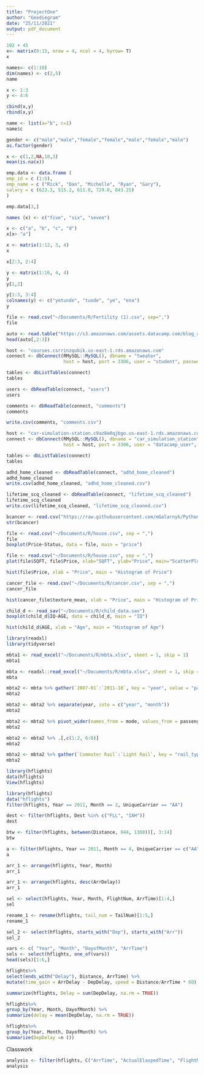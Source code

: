 ```yaml
---
title: "ProjectOne"
author: "Geediegram"
date: "25/11/2021"
output: pdf_document
---
```


```r
102 + 45
x<- matrix(0:15, nrow = 4, ncol = 4, byrow= T)
x

names<- c(1:10)
dim(names) <- c(2,5)
name
```

```r
x <- 1:3
y <- 4:6

cbind(x,y)
rbind(x,y)` 
```

```r
name <- list(a="b", c=1)
name$c
```

```r
gender <- c("male","male","female","female","male","female","male")
as.factor(gender)
```

```r
x <- c(1,2,NA,10,3)
mean(is.na(x))
```

```r
emp.data <- data.frame (
emp_id = c (1:5),
emp_name = c ("Rick", "Dan", "Michelle", "Ryan", "Gary"),
salary = c (623.3, 515.2, 611.0, 729.0, 843.25)
)

emp.data[3,]
```


```r
names (x) <- c("five", "six", "seven")
```

```r
x <- c("a", "b", "c", "d")
x[x> "a"]
```

```r
x <- matrix(1:12, 3, 4)
x

x[2:3, 2:4]
```

```r
y <- matrix(1:16, 4, 4)
y
y[1,2]

y[1:3, 3:4]
colnames(y) <- c("yetunde", "tunde", "ye", "ena")
y

```

```r
file <- read.csv("~/Documents/R/Fertility (1).csv", sep=",")
file
```

```r
auto <- read.table("https://s3.amazonaws.com/assets.datacamp.com/blog_assets/test.txt", header = FALSE)
head(auto[,2:3])

```

```r
host <- "courses.csrrinzqubik.us-east-1.rds.amazonaws.com"
connect <- dbConnect(RMySQL::MySQL(), dbname = "tweater",
                     host = host, port = 3306, user = "student", password = "datacamp")
```
```r
tables <- dbListTables(connect)
tables
```
```r
users <- dbReadTable(connect, "users")
users
```
```r
comments <- dbReadTable(connect, "comments")
comments
```

```r
write.csv(comments, "comments.csv")
```

```r
host <- "car-simulation-station.c9az8e0qjbgo.us-east-1.rds.amazonaws.com"
connect <- dbConnect(RMySQL::MySQL(), dbname = "car_simulation_station",
                     host = host, port = 3306, user = "datacamp_user", password = "learn tabular data for fun and profit")
```
```r
tables <- dbListTables(connect)
tables
```
```r
adhd_home_cleaned <- dbReadTable(connect, "adhd_home_cleaned")
adhd_home_cleaned
write.csv(adhd_home_cleaned, "adhd_home_cleaned.csv")
```

```r
lifetime_scq_cleaned <- dbReadTable(connect, "lifetime_scq_cleaned")
lifetime_scq_cleaned
write.csv(lifetime_scq_cleaned, "lifetime_scq_cleaned.csv")
```

```r
bcancer <- read.csv("https://raw.githubusercontent.com/mGalarnyk/Python_Tutorials/master/Kaggle/BreastCancerWisconsin/data/data.csv", header = TRUE)
str(bcancer)
```

```r
file <- read.csv("~/Documents/R/house.csv", sep = ",")
file
boxplot(Price~Status, data = file, main = "price")
```

```r
file <- read.csv("~/Documents/R/house.csv", sep = ",")
plot(file$SQFT, file$Price, xlab="SQFT", ylab="Price", main="ScatterPlot of Price and SQFT")
```

```r
hist(file$Price, xlab = "Price", main = "Histogram of Price")
```


```r
cancer_file <- read.csv("~/Documents/R/cancer.csv", sep = ",")
cancer_file

```

```r
hist(cancer_file$texture_mean, xlab = "Price", main = "Histogram of Price")
```

```r
child_d <- read_sav("~/Documents/R/child_data.sav")
boxplot(child_d$IQ~AGE, data = child_d, main = "IQ")
```

```r
hist(child_d$AGE, xlab = "Age", main = "Histogram of Age")
```

```r
library(readxl)
library(tidyverse)
```

```r
mbta1 <- read_excel("~/Documents/R/mbta.xlsx", sheet = 1, skip = 1)
mbta1
```

```r
mbta <- readxl::read_excel("~/Documents/R/mbta.xlsx", sheet = 1, skip = 1, range = cell_cols(2:60))
mbta
```

```r
mbta2 <- mbta %>% gather(`2007-01`:`2011-10`, key = "year", value = "passenger")
mbta2
```
```r
mbta2 <- mbta2 %>% separate(year, into = c("year", "month"))
mbta2
```
```r
mbta2 <- mbta2 %>% pivot_wider(names_from = mode, values_from = passenger)
mbta2
```
```r
mbta2 <- mbta2 %>% .[,c(1:2, 6:8)]
mbta2
```
```r
mbta2 <- mbta2 %>% gather(`Commuter Rail`:`Light Rail`, key = "rail_type", value = passengers)
mbta2
```
```r
library(hflights)
data(hflights)
View(hflights)
```

```r
library(hflights)
data("hflights")
filter(hflights, Year == 2011, Month == 2, UniqueCarrier == "AA")
```
```r
dest <- filter(hflights, Dest %in% c("FLL", "IAH"))
dest
```

```r
btw <- filter(hflights, between(Distance, 944, 1300))[, 3:14]
btw
```

```r
a <- filter(hflights, Year == 2011, Month == 4, UniqueCarrier == c("AA", "WN"))
a
```
```r
arr_1 <- arrange(hflights, Year, Month)
arr_1
```

```r
arr_1 <- arrange(hflights, desc(ArrDelay))
arr_1
```

```r
sel <- select(hflights, Year, Month, FlightNum, ArrTime)[1:4,]
sel
```
```r
rename_1 <- rename(hflights, tail_num = TailNum)[1:5,]
rename_1
```
```r
sel_2 <- select(hflights, starts_with("Dep"), starts_with("Arr"))
sel_2
```

```r
vars <- c( "Year", "Month", "DayofMonth", "ArrTime")
sels <- select(hflights, one_of(vars))
head(sels)[1:6,]
```
```r
hflights%>%
select(ends_with("Delay"), Distance, ArrTime) %>%
mutate(time_gain = ArrDelay - DepDelay, speed = Distance/ArrTime * 60)
```
```r
summarize(hflights, Delay = sum(DepDelay, na.rm = TRUE))
```
```r
hflights%>%
group_by(Year, Month, DayofMonth) %>%
summarize(delay = mean(DepDelay, na.rm = TRUE))
```
```r
hflights%>%
group_by(Year, Month, DayofMonth) %>%
summarize(DepDelay =n ())
```

Classwork
```r
analysis <- filter(hflights, C("ArrTime", "ActualElaspedTime", "FlightNum", "UniqueCarrier" == c("AA", "WN", "CO")))
analysis
```


